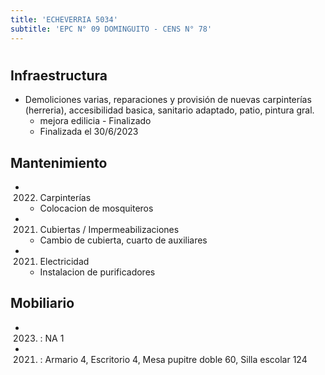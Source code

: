 ```yaml
---
title: 'ECHEVERRIA 5034'
subtitle: 'EPC N° 09 DOMINGUITO - CENS N° 78'
---
```


#
## Infraestructura

* Demoliciones varias, reparaciones y provisión de nuevas carpinterías (herreria), accesibilidad basica, sanitario adaptado, patio, pintura gral. 
    + mejora edilicia - Finalizado 
    + Finalizada el 30/6/2023 






## Mantenimiento

*  (2022) Carpinterías 
    + Colocacion de mosquiteros

*  (2021) Cubiertas / Impermeabilizaciones 
    + Cambio de cubierta, cuarto de auxiliares

*  (2021) Electricidad 
    + Instalacion de purificadores





## Mobiliario

*  (2023) : NA 1 

*  (2021) : Armario 4, Escritorio 4, Mesa pupitre doble 60, Silla escolar 124 



